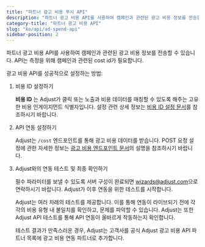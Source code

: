 ```yaml
---
title: "파트너 광고 비용 푸시 API"
description: "파트너 광고 비용 API를 사용하여 캠페인과 관련된 광고 비용 정보를 전송할 수 있습니다."
category-title: "파트너 광고 비용 API"
slug: "ko/api/ad-spend-api"
sidebar-position: 2
---
```


파트너 광고 비용 API를 사용하여 캠페인과 관련된 광고 비용 정보를 전송할 수 있습니다. API는 측정을 위해 캠페인과 관련된 cost id가 필요합니다.

광고 비용 API를 성공적으로 설정하는 방법:

1. 비용 ID 설정하기

   **비용 ID** 는 Adjust가 클릭 또는 노출과 비용 데이터를 매칭할 수 있도록 해주는 고유한 비용 인게이지먼트 식별자입니다. 설정 관련 상세 정보는 [비용 ID 설정 문서](/en/api/ad-spend-api/cost-id)를 참조하시기 바랍니다.

2. API 연동 설정하기

   Adjust는 `/cost` 엔드포인트를 통해 광고 비용 데이터를 받습니다. POST 요청 설정에 관한 자세한 정보는 [광고 비용 엔드포인트 문서](/en/api/ad-spend-api/cost-endpoint)의 설명을 참조하시기 바랍니다.

3. Adjust와의 연동 테스트 및 최종 확인하기

   필수 파라미터를 보낼 수 있도록 서버 구성이 완료되면 [wizards@adjust.com](mailto:wizards@adjust.com)으로 연락하시기 바랍니다. Adjust가 이후 연동을 위한 테스트를 시작합니다.

   Adjust는 여러 차례의 테스트를 제공합니다. 이를 통해 연동이 라이브되기 전에 각각의 비용 유형 내 불일치를 확인하고, 문제를 파악할 수 있습니다. Adjust는 또한 Adjust API 테스트를 통해 API 연동이 올바르게 작동하는지 확인합니다.

   테스트 결과가 만족스러운 경우, Adjust는 고객사를 공식 Adjust 광고 비용 API 파트너 목록에 광고 비용 연동 파트너로 추가합니다.
